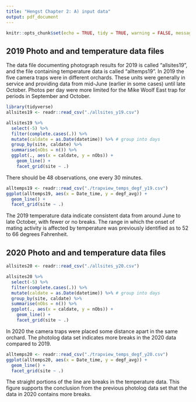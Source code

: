 ```yaml
---
title: "Hengst Chapter 2: A) input data"
output: pdf_document
---
```


```r
knitr::opts_chunk$set(echo = TRUE, tidy = TRUE, warning = FALSE, message = FALSE)
```

## 2019 Photo and and temperature data files 

The data file documenting photograph results for 2019 is called "allsites19", and the file containing temperature data is called "alltemps19". In 2019 the five camera traps were in different orchards. These units were generally in service and providing data from mid-June (earlier in some cases) until late October. Photos per day were more limited for the Mike Woolf East trap for periods in September and October.

```r
library(tidyverse)
allsites19 <- readr::read_csv("./allsites_y19.csv")

allsites19 %>% 
  select(-5) %>% 
  filter(complete.cases(.)) %>% 
  mutate(caldate = as.Date(datetime)) %>% # group into days
  group_by(site, caldate) %>% 
  summarise(nObs = n()) %>% 
  ggplot(., aes(x = caldate, y = nObs)) +
    geom_line() + 
    facet_grid(site ~ .)
```

There should be 48 observations, one every 30 minutes.

```r
alltemps19 <- readr::read_csv("./trapview_temps_degf_y19.csv")
ggplot(alltemps19, aes(x = Date_time, y = degf_avg)) +
  geom_line() +
  facet_grid(site ~ .)
```

The 2019 temperature data indicate consistent data from around June to late October, with fewer or no breaks. The range in which the onset of mating activity is affected by temperature was previously identified as to 52 to 66 degrees Fahrenheit.

## 2020 Photo and and temperature data files 

```r
allsites20 <- readr::read_csv("./allsites_y20.csv")

allsites20 %>% 
  select(-5) %>% 
  filter(complete.cases(.)) %>% 
  mutate(caldate = as.Date(datetime)) %>% # group into days
  group_by(site, caldate) %>% 
  summarise(nObs = n()) %>% 
  ggplot(., aes(x = caldate, y = nObs)) +
    geom_line() + 
    facet_grid(site ~ .)
```

In 2020 the camera traps were placed some distance apart in the same orchard. The photolog data set indicates more breaks in the 2020 data compared to 2019.

```r
alltemps20 <- readr::read_csv("./trapview_temps_degf_y20.csv")
ggplot(alltemps20, aes(x = Date_time, y = degf_avg)) +
  geom_line() +
  facet_grid(site ~ .)
```

The straight portions of the line are breaks in the temperature data. This figure supports the conclusion from the previous photolog data set that the data in 2020 contains more breaks.

